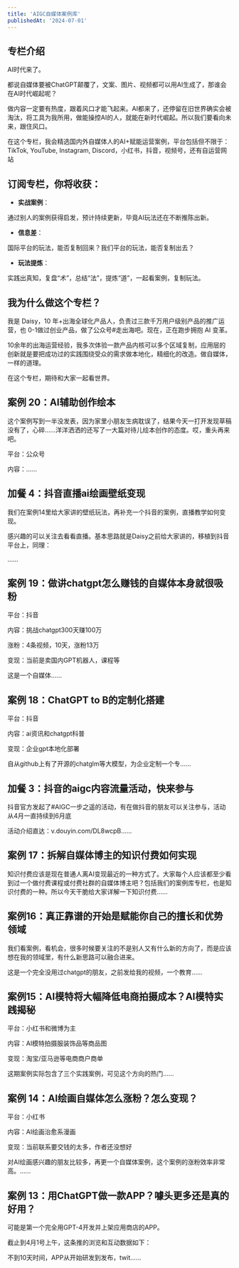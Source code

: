 ```yaml
---
title: 'AIGC自媒体案例库'
publishedAt: '2024-07-01'
---
```


## 专栏介绍

AI时代来了。

都说自媒体要被ChatGPT颠覆了，文案、图片、视频都可以用AI生成了，那谁会在AI时代崛起呢？

做内容一定要有热度，跟着风口才能飞起来。AI都来了，还停留在旧世界确实会被淘汰，将工具为我所用，做能操控AI的人，就能在新时代崛起。所以我们要看向未来，跟住风口。

在这个专栏，我会精选国内外自媒体人的AI+赋能运营案例，平台包括但不限于：TikTok, YouTube, Instagram, Discord，小红书，抖音，视频号，还有自运营网站

订阅专栏，你将收获：
----------

* **实战案例**：

通过别人的案例获得启发，预计持续更新，毕竟AI玩法还在不断推陈出新。
* **信息差**：

国际平台的玩法，能否复制回来？我们平台的玩法，能否复制出去？
* **玩法提炼**：

实践出真知，复盘“术”，总结“法”，提炼“道”，一起看案例，复制玩法。

我为什么做这个专栏？
----------

我是 Daisy，10 年+出海全球化产品人，负责过三款千万用户级别产品的推广运营，也 0-1做过创业产品，做了公众号#走出海吧。现在，正在跑步拥抱 AI 变革。

10余年的出海运营经验，我多次体验一款产品内核可以多个区域复制，应用层的创新就是要把成功过的实践围绕受众的需求做本地化，精细化的改造。做自媒体，一样的道理。

在这个专栏，期待和大家一起看世界。



## 案例 20：AI辅助创作绘本
这个案例写到一半没发表，因为家里小朋友生病耽误了，结果今天一打开发现草稿没有了，心碎……洋洋洒洒的还写了一大篇对待儿绘本创作的态度。哎，重头再来吧。

平台：公众号

内容：......

## 加餐 4：抖音直播ai绘画壁纸变现
我们在案例14里给大家讲的壁纸玩法，再补充一个抖音的案例，直播教学如何变现。

感兴趣的可以关注去看看直播。基本思路就是Daisy之前给大家讲的，移植到抖音平台上，同理：

......

## 案例 19：做讲chatgpt怎么赚钱的自媒体本身就很吸粉
平台：抖音

内容：挑战chatgpt300天赚100万

涨粉：4条视频，10天，涨粉13万

变现：当前是卖国内GPT机器人，课程等

这是一个自媒体......

## 案例 18：ChatGPT to B的定制化搭建
平台：抖音

内容：ai资讯和chatgpt科普

变现：企业gpt本地化部署

自从github上有了开源的chatglm等大模型，为企业定制一个专......

## 加餐 3：抖音的aigc内容流量活动，快来参与
抖音官方发起了#AIGC一步之遥的活动，有在做抖音的朋友可以关注参与，活动从4月一直持续到6月底

活动介绍直达：v.douyin.com/DL8wcpB......

## 案例 17：拆解自媒体博主的知识付费如何实现
知识付费应该是现在普通人离AI变现最近的一种方式了。大家每个人应该都至少看到过一个做付费课程或付费社群的自媒体博主吧？包括我们的案例库专栏，也是知识付费的一种。所以今天干脆给大家详解一下知识付费......

## 案例16：真正靠谱的开始是赋能你自己的擅长和优势领域
我们看案例，看机会，很多时候要关注的不是别人又有什么新的方向了，而是应该想在我的领域里，有什么新思路可以融合进来。

这是一个完全没用过chatgpt的朋友，之前发给我的视频，一个教育......

## 案例15：AI模特将大幅降低电商拍摄成本？AI模特实践揭秘
平台：小红书和微博为主

内容：AI模特拍摄服装饰品等商品图

变现：淘宝/亚马逊等电商商户商单

这期案例实际包含了三个实践案例，可见这个方向的热门......

## 案例 14：AI绘画自媒体怎么涨粉？怎么变现？
平台：小红书

内容：AI绘画治愈系漫画

变现：当前联系要交钱的太多，作者还没想好

对AI绘画感兴趣的朋友比较多，再更一个自媒体案例，这个案例的涨粉效率非常高。......

## 案例 13：用ChatGPT做一款APP？噱头更多还是真的好用？
可能是第一个完全用GPT-4开发并上架应用商店的APP。

截止到4月1号上午，这条推的浏览和互动数据如下：

不到10天时间，APP从开始研发到发布，twit......

